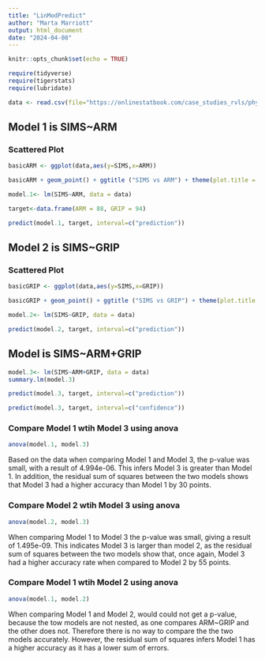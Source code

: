 ```yaml
---
title: "LinModPredict"
author: "Marta Marriott" 
output: html_document
date: "2024-04-08"
---
```


```r
knitr::opts_chunk$set(echo = TRUE)

require(tidyverse)
require(tigerstats)
require(lubridate)

data <- read.csv(file="https://onlinestatbook.com/case_studies_rvls/physical_strength/data.txt",sep="",header=TRUE)
```


## Model 1 is SIMS~ARM
### Scattered Plot

```r
basicARM <- ggplot(data,aes(y=SIMS,x=ARM))
```

```r
basicARM + geom_point() + ggtitle ("SIMS vs ARM") + theme(plot.title = element_text(hjust = 0.5, size = 20))+ geom_smooth(method=lm)
```

```r
model.1<- lm(SIMS~ARM, data = data)
```


```r
target<-data.frame(ARM = 88, GRIP = 94)
```


```r
predict(model.1, target, interval=c("prediction"))
```



## Model 2 is SIMS~GRIP
### Scattered Plot


```r
basicGRIP <- ggplot(data,aes(y=SIMS,x=GRIP))
```

```r
basicGRIP + geom_point() + ggtitle ("SIMS vs GRIP") + theme(plot.title = element_text(hjust = 0.5, size = 20))+ geom_smooth(method=lm)
```

```r
model.2<- lm(SIMS~GRIP, data = data)
```


```r
predict(model.2, target, interval=c("prediction"))
```


## Model  is SIMS~ARM+GRIP

```r
model.3<- lm(SIMS~ARM+GRIP, data = data)
summary.lm(model.3)
```


```r
predict(model.3, target, interval=c("prediction"))
```

```r
predict(model.3, target, interval=c("confidence"))
```


### Compare Model 1 wtih Model 3 using anova

```r
anova(model.1, model.3)
```

Based on the data when comparing Model 1  and Model 3, the p-value was small, with a result of 4.994e-06. This infers Model 3 is greater than Model 1. In addition, the residual sum of squares between the two models shows that Model 3 had a higher accuracy than Model 1 by 30 points.


### Compare Model 2 wtih Model 3 using anova

```r
anova(model.2, model.3)
```

When comparing Model 1 to Model 3 the p-value was small, giving a result of 1.495e-09. This indicates Model 3 is larger than model 2, as the residual sum of squares between the two models show that, once again, Model 3 had a higher accuracy rate when compared to Model 2 by 55 points.


### Compare Model 1 wtih Model 2 using anova

```r
anova(model.1, model.2)
```

When comparing Model 1 and Model 2, would could not get a p-value, because the tow models are not nested, as one compares ARM~GRIP and the other does not. Therefore there is no way to compare the the two models accurately. However, the residual sum of squares infers Model 1 has a higher accuracy as it has a lower sum of errors.

